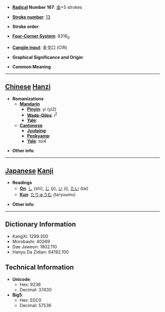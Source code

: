 * '''[[Wiktionary:Chinese radical index| Radical]] Number 167''': [[Wiktionary:Chinese radical index 金|金]]+5 strokes

* '''[[Wiktionary:Chinese total strokes index|Stroke number]]''': [[Wiktionary:Chinese total strokes index 13|13]]

* '''Stroke order''': 

* '''[[Wiktionary:Chinese four corner index|Four-Corner System]]''': 8316<sub>0</sub>

* '''[[Wiktionary:Chinese Cangjie index|Cangjie input]]''': 金戈口 (CIR)

* '''Graphical Significance and Origin''': 

* '''Common Meaning'''

----

== [[Chinese]] [[Hanzi]] ==

* '''Romanizations'''
** '''[[Mandarin]]'''
*** '''[[Pinyin]]''': yí (yi2)
*** '''[[Wade-Giles]]''': i<sup>2</sup>
*** '''[[Yale]]''': 
** '''[[Cantonese]]'''
*** '''[[Jyutping]]''':
*** '''[[Penkyamp]]''': 
*** '''[[Yale]]''': toi4

* '''Other info''': 

----

== [[Japanese]] [[Kanji]] ==

* '''Readings'''
** '''[[On]]''': [[し]] (shi), [[じ]] (ji), [[い]] (i), [[たい]] (tai)
** '''[[Kun]]''': [[たりゅうむ]] (taryuumu)

* '''Other info''':  

----

== Dictionary Information ==

* KangXi: 1299.300
* Morobashi: 40269
* Dae Jaweon: 1802.110
* Hanyu Da Zidian: 64192.100

== Technical Information ==

* '''Unicode''':
** Hex: 9236
** Decimal: 37430
* '''Big5''':
** Hex: E0C0
** Decimal: 57536